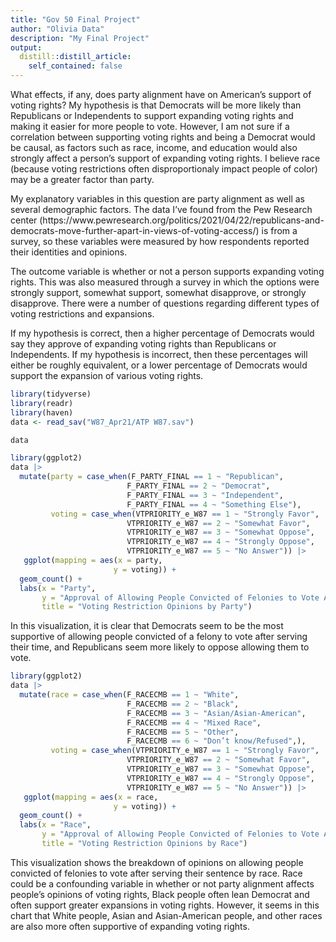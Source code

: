 ```yaml
---
title: "Gov 50 Final Project"
author: "Olivia Data"
description: "My Final Project"
output:
  distill::distill_article:
    self_contained: false
---
```


What effects, if any, does party alignment have on American's support of voting rights? My hypothesis is that Democrats will be more likely than Republicans or Independents to support expanding voting rights and making it easier for more people to vote. However, I am not sure if a correlation between supporting voting rights and being a Democrat would be causal, as factors such as race, income, and education would also strongly affect a person's support of expanding voting rights. I believe race (because voting restrictions often disproportionaly impact people of color) may be a greater factor than party.

My explanatory variables in this question are party alignment as well as several demographic factors. The data I've found from the Pew Research center (https://www.pewresearch.org/politics/2021/04/22/republicans-and-democrats-move-further-apart-in-views-of-voting-access/) is from a survey, so these variables were measured by how respondents reported their identities and opinions.

The outcome variable is whether or not a person supports expanding voting rights. This was also measured through a survey in which the options were strongly support, somewhat support, somewhat disapprove, or strongly disapprove. There were a number of questions regarding different types of voting restrictions and expansions.

If my hypothesis is correct, then a higher percentage of Democrats would say they approve of expanding voting rights than Republicans or Independents. If my hypothesis is incorrect, then these percentages will either be roughly equivalent, or a lower percentage of Democrats would support the expansion of various voting rights.



```r
library(tidyverse)
library(readr)
library(haven)
data <- read_sav("W87_Apr21/ATP W87.sav")

data
```
```r
library(ggplot2)
data |>
  mutate(party = case_when(F_PARTY_FINAL == 1 ~ "Republican",
                          F_PARTY_FINAL == 2 ~ "Democrat",
                          F_PARTY_FINAL == 3 ~ "Independent",
                          F_PARTY_FINAL == 4 ~ "Something Else"),
         voting = case_when(VTPRIORITY_e_W87 == 1 ~ "Strongly Favor",
                          VTPRIORITY_e_W87 == 2 ~ "Somewhat Favor",
                          VTPRIORITY_e_W87 == 3 ~ "Somewhat Oppose",
                          VTPRIORITY_e_W87 == 4 ~ "Strongly Oppose",
                          VTPRIORITY_e_W87 == 5 ~ "No Answer")) |>
   ggplot(mapping = aes(x = party,
                       y = voting)) +
  geom_count() +
  labs(x = "Party",
       y = "Approval of Allowing People Convicted of Felonies to Vote After Serving Their Sentences",
       title = "Voting Restriction Opinions by Party")
```
In this visualization, it is clear that Democrats seem to be the most supportive of allowing people convicted of a felony to vote after serving their time, and Republicans seem more likely to oppose allowing them to vote.

```r
library(ggplot2)
data |>
  mutate(race = case_when(F_RACECMB == 1 ~ "White",
                          F_RACECMB == 2 ~ "Black",
                          F_RACECMB == 3 ~ "Asian/Asian-American",
                          F_RACECMB == 4 ~ "Mixed Race",
                          F_RACECMB == 5 ~ "Other",
                          F_RACECMB == 6 ~ "Don’t know/Refused",),
         voting = case_when(VTPRIORITY_e_W87 == 1 ~ "Strongly Favor",
                          VTPRIORITY_e_W87 == 2 ~ "Somewhat Favor",
                          VTPRIORITY_e_W87 == 3 ~ "Somewhat Oppose",
                          VTPRIORITY_e_W87 == 4 ~ "Strongly Oppose",
                          VTPRIORITY_e_W87 == 5 ~ "No Answer")) |>
   ggplot(mapping = aes(x = race,
                       y = voting)) +
  geom_count() +
  labs(x = "Race",
       y = "Approval of Allowing People Convicted of Felonies to Vote After Serving Their Sentences",
       title = "Voting Restriction Opinions by Race")
```

This visualization shows the breakdown of opinions on allowing people convicted of felonies to vote after serving their sentence by race. Race could be a confounding variable in whether or not party alignment affects people's opinions of voting rights, Black people often lean Democrat and often support greater expansions in voting rights. However, it seems in this chart that White people, Asian and Asian-American people, and other races are also more often supportive of expanding voting rights.
